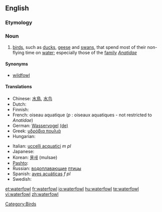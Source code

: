 ==English==

===Etymology===
{{compound|water|fowl}}

===Noun===
{{wikipedia}}
{{en-noun|waterfowl}}

# [[bird]]s, such as [[duck]]s, [[geese]] and [[swan]]s, that spend most of their non-flying time on [[water]]; especially those of the [[family]] ''[[Anatidae]]''

====Synonyms====
* [[wildfowl]]

====Translations====
{{trans-top|birds that spend most of their non-flying time on water}}
* Chinese: [[水鳥]], [[水鸟]]
* Dutch: {{t+|nl|watervogels}}
* Finnish: {{t+|fi|vesilintu}}
* French: oiseau aquatique {{m}} (''p'' : oiseaux aquatiques - not restricted to ''Anatidae'')
* German: [[Wasservogel]] {{m}} [[:de:Wasservogel|(de)]]
* Greek: [[υδρόβια πουλιά]] {{p}}
* Hungarian: {{t+|hu|vízimadár}}
{{trans-mid}}
* Italian: [[uccelli acquatici]] ''m pl''
* Japanese: {{t+|ja|鴨|sc=Jpan}}
* Korean: [[물새]] (mulsae)
* [[Pashto]]: {{t-|ps|هېلۍ|f|tr=heləi|sc=ps-Arab|xs=Pashto}} 
* Russian: [[водоплавающий|водоплавающие]] [[птица|птицы]]
* Spanish: [[aves acuáticas]] ''f pl''
* Swedish: {{t+|sv|sjöfågel|c}}
{{trans-bottom}}

[[Category:Birds]]

[[et:waterfowl]]
[[fr:waterfowl]]
[[io:waterfowl]]
[[hu:waterfowl]]
[[te:waterfowl]]
[[vi:waterfowl]]
[[zh:waterfowl]]